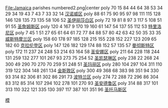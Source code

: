 <imagemap>
File:Jamaica parishes numbered2.png|center
poly 70 15 84 44 64 38 53 34 29 34 19 43 7 43 7 33 32 14  [[汉诺威区 (牙买加)|汉诺威区]]
poly 88 61 75 90 95 97 98 111 115 128 146 128 135 73 135 58 106 52 [[圣伊丽莎白区 (牙买加)|圣伊丽莎白区]]
poly 72 19 81 8 97 3 117 5 108 51 91 55 [[圣詹姆斯区 (牙买加)|圣詹姆斯区]]
poly 120 4 167 9 170 19 160 61 147 54 137 55 112 53 [[特里洛尼区 (牙买加)|特里洛尼区]]
poly 7 45 1 51 27 65 61 64 61 72 77 84 88 57 80 42 63 42 50 35 33 35 [[威斯特摩兰区 (牙买加)|威斯特摩兰区]]
poly 158 60 178 97 185 128 215 155 228 152 227 123 209 65 182 60 [[克拉伦登区 (牙买加)|克拉伦登区]]
poly 147 126 182 129 174 88 152 57 135 57 [[曼彻斯特区 (牙买加)|曼彻斯特区]]
poly 172 11 237 24 248 53 214 63 164 58 [[圣安娜区 (牙买加)|圣安娜区]]
poly 211 64 228 118 244 131 259 132 277 101 267 93 273 75 254 52 [[圣凯瑟琳区 (牙买加)|圣凯瑟琳区]]
poly 238 22 268 24 300 49 290 70 270 70 259 51 248 51 [[圣玛丽区 (牙买加)|圣玛丽区]]
poly 280 104 297 104 311 110 319 122 304 148 261 134 [[金斯敦区 (牙买加)|金斯敦区]] 
poly 300 49 368 68 383 98 351 94 330 93 314 82 306 81 302 86 291 73 [[波特兰区 (牙买加)|波特兰区]]
poly 274 72 288 72 296 86 304 83 312 85 314 107 294 102 278 101 270 93 [[圣安德鲁区 (牙买加)|圣安德鲁区]]
poly 314 88 317 101 313 110 322 121 335 130 397 117 387 101 351 96 [[圣托马斯区 (牙买加)|圣托马斯区]]
</imagemap><noinclude>[[Category:牙买加区份|模]]</noinclude>